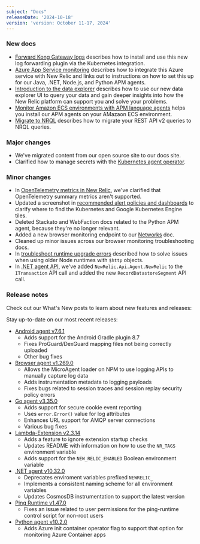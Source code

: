 ```yaml
---
subject: "Docs"
releaseDate: '2024-10-18'
version: 'version: October 11-17, 2024'
---
```


### New docs

* [Forward Kong Gateway logs](/docs/logs/forward-logs/kong-gateway/) describes how to install and use this new log forwarding plugin via the Kubernetes integration.
* [Azure App Service monitoring](/docs/apm/agents/manage-apm-agents/azure/monitoring-azure-app-service/) describes how to integrate this Azure service with New Relic and links out to instructions on how to set this up for our Java, .NET, Node.js, and Python APM agents.
* [Introduction to the data explorer](/docs/query-your-data/explore-query-data/query-builder/introduction-new-data-explorer/) describes how to use our new data explorer UI to query your data and gain deeper insights into how the New Relic platform can support you and solve your problems.
* [Monitor Amazon ECS environments with APM language agents](/docs/infrastructure/elastic-container-service-integration/monitor-ecs-with-apm-agents/) helps you install our APM agents on your AMazaon ECS environment.
* [Migrate to NRQL](/docs/apis/rest-api-v2/migrate-to-nrql/) describes how to migrate your REST API v2 queries to NRQL queries.

### Major changes

* We've migrated content from our open source site to our docs site.
* Clarified how to manage secrets with the [Kubernetes agent operator](/docs/kubernetes-pixie/kubernetes-integration/installation/k8s-agent-operator/).

### Minor changes

* In [OpenTelemetry metrics in New Relic](/docs/opentelemetry/best-practices/opentelemetry-best-practices-metrics/#otlp-summary), we've clarified that OpenTelemetry summary metrics aren't supported.
* Updated a screenshot in [recommended alert policies and dashboards](/docs/kubernetes-pixie/kubernetes-integration/installation/recommended-alert-policies/#add-recommended-alert-policy) to clarify where to find the Kubernetes and Google Kubernetes Engine tiles.
* Deleted Stackato and WebFaction docs related to the Python APM agent, because they're no longer relevant.
* Added a new browser monitoring endpoint to our [Networks](/docs/new-relic-solutions/get-started/networks/#new-relic-endpoints) doc.
* Cleaned up minor issues across our browser monitoring troubleshooting docs.
* In [troubleshoot runtime upgrade errors](/docs/synthetics/synthetic-monitoring/troubleshooting/runtime-upgrade-troubleshooting/#scripted-api-form) described how to solve issues when using older Node runtimes with `$http` objects.
* In [.NET agent API](/docs/apm/agents/net-agent/net-agent-api/net-agent-api), we've added `NewRelic.Api.Agent.NewRelic` to the `ITransaction` API call and added the new `RecordDatastoreSegment` API call.

### Release notes

Check out our What's New posts to learn about new features and releases:



Stay up-to-date on our most recent releases:

* [Android agent v7.6.1](/docs/release-notes/mobile-release-notes/android-release-notes/android-761/)
    * Adds support for the Android Gradle plugin 8.7
    * Fixes ProGuard/DexGuard mapping files not being correctly uploaded
    * Other bug fixes
* [Browser agent v1.269.0](/docs/release-notes/new-relic-browser-release-notes/browser-agent-release-notes/browser-agent-v1.269.0/)
    * Allows the MicroAgent loader on NPM to use logging APIs to manually capture log data
    * Adds instrumentation metadata to logging payloads
    * Fixes bugs related to session traces and session replay security policy errors
* [Go agent v3.35.0](/docs/release-notes/agent-release-notes/go-release-notes/go-agent-3-35-0/)
    * Adds support for secure cookie event reporting
    * Uses `error.Error()` value for log attributes
    * Enhances URL support for AMQP server connections
    * Various bug fixes
* [Lambda-Extension v2.3.14](/docs/release-notes/lambda-extension-release-notes/lambda-extension-2.3.14/)
    * Adds a feature to ignore extension startup checks
    * Updates README with information on how to use the `NR_TAGS` environment variable
    * Adds support for the `NEW_RELIC_ENABLED` Boolean environment variable
* [.NET agent v10.32.0](/docs/release-notes/agent-release-notes/net-release-notes/net-agent-10-32-0/)
    * Deprecates enviroment variables prefixed `NEWRELIC_`
    * Implements a consistent naming scheme for all environment variables
    * Updates CosmosDB instrumentation to support the latest version
* [Ping Runtime v1.47.0](/docs/release-notes/synthetics-release-notes/ping-runtime-release-notes/ping-runtime-1.47.0/)
    * Fixes an issue related to user permissions for the ping-runtime control script for non-root users 
* [Python agent v10.2.0](/docs/release-notes/agent-release-notes/python-release-notes/python-agent-100200/)
    * Adds Azure init container operator flag to support that option for monitoring Azure Container apps
